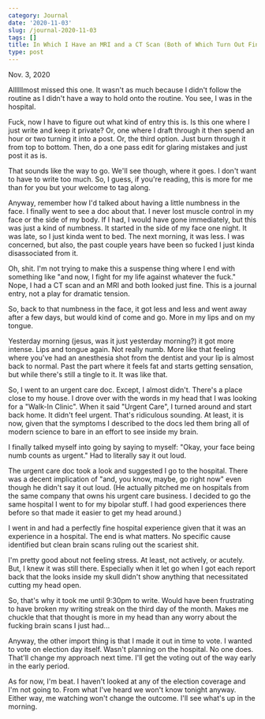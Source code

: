 ```yaml
---
category: Journal
date: '2020-11-03'
slug: /journal-2020-11-03
tags: []
title: In Which I Have an MRI and a CT Scan (Both of Which Turn Out Fine)
type: post
---
```



Nov. 3, 2020

Allllllmost missed this one. It wasn't as much because I didn't follow the routine as I didn't have a way to hold onto the routine. You see, I was in the hospital. 

Fuck, now I have to figure out what kind of entry this is. Is this one where I just write and keep it private? Or, one where I draft through it then spend an hour or two turning it into a post. Or, the third option. Just burn through it from top to bottom. Then, do a one pass edit for glaring mistakes and just post it as is. 

That sounds like the way to go. We'll see though, where it goes. I don't want to have to write too much. So, I guess, if you're reading, this is more for me than for you but your welcome to tag along. 

Anyway, remember how I'd talked about having a little numbness in the face. I finally went to see a doc about that. I never lost muscle control in my face or the side of my body. If I had, I would have gone immediately, but this was just a kind of numbness. It started in the side of my face one night. It was late, so I just kinda went to bed. The next morning, it was less. I was concerned, but also, the past couple years have been so fucked I just kinda disassociated from it. 

Oh, shit. I'm not trying to make this a suspense thing where I end with something like "and now, I fight for my life against whatever the fuck." Nope, I had a CT scan and an MRI and both looked just fine. This is a journal entry, not a play for dramatic tension. 

So, back to that numbness in the face, it got less and less and went away after a few days, but would kind of come and go. More in my lips and on my tongue. 

Yesterday morning (jesus, was it just yesterday morning?) it got more intense. Lips and tongue again. Not really numb. More like that feeling where you've had an anesthesia shot from the dentist and your lip is almost back to normal. Past the part where it feels fat and starts getting sensation, but while there's still a tingle to it. It was like that.  

So, I went to an urgent care doc. Except, I almost didn't. There's a place close to my house. I drove over with the words in my head that I was looking for a "Walk-In Clinic". When it said "Urgent Care", I turned around and start back home. It didn't feel urgent. That's ridiculous sounding. At least, it is now, given that the symptoms I described to the docs led them bring all of modern science to bare in an effort to see inside my brain. 

I finally talked myself into going by saying to myself: "Okay, your face being numb counts as urgent." Had to literally say it out loud. 

The urgent care doc took a look and suggested I go to the hospital. There was a decent implication of "and, you know, maybe, go right now" even though he didn't say it out loud. (He actually pitched me on hospitals from the same company that owns his urgent care business. I decided to go the same hospital I went to for my bipolar stuff. I had good experiences there before so that made it easier to get my head around.)

I went in and had a perfectly fine hospital experience given that it was an experience in a hospital. The end is what matters. No specific cause identified but clean brain scans ruling out the scariest shit. 

I'm pretty good about not feeling stress. At least, not actively, or acutely. But, I knew it was still there. Especially when it let go when I got each report back that the looks inside my skull didn't show anything that necessitated cutting my head open.

So, that's why it took me until 9:30pm to write. Would have been frustrating to have broken my writing streak on the third day of the month. Makes me chuckle that that thought is more in my head than any worry about the fucking brain scans I just had...

Anyway, the other import thing is that I made it out in time to vote. I wanted to vote on election day itself. Wasn't planning on the hospital. No one does. That'll change my approach next time. I'll get the voting out of the way early in the early period. 

As for now, I'm beat. I haven't looked at any of the election coverage and I'm not going to. From what I've heard we won't know tonight anyway. Either way, me watching won't change the outcome. I'll see what's up in the morning.